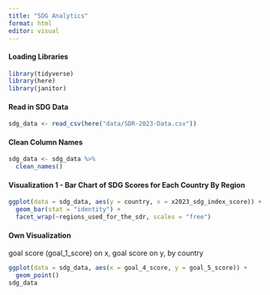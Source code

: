 ```yaml
---
title: "SDG Analytics"
format: html
editor: visual
---
```


#### Loading Libraries

```r
library(tidyverse)
library(here)
library(janitor)
```

#### Read in SDG Data

```r
sdg_data <- read_csv(here("data/SDR-2023-Data.csv"))
```

#### Clean Column Names

```r
sdg_data <- sdg_data %>%
  clean_names()
```

#### Visualization 1 - Bar Chart of SDG Scores for Each Country By Region

```r
ggplot(data = sdg_data, aes(y = country, x = x2023_sdg_index_score)) +
  geom_bar(stat = "identity") + 
  facet_wrap(~regions_used_for_the_sdr, scales = "free")
```

#### Own Visualization

goal score (goal_1_score) on x, goal score on y, by country

```r
ggplot(data = sdg_data, aes(x = goal_4_score, y = goal_5_score)) +
  geom_point()
sdg_data
```
